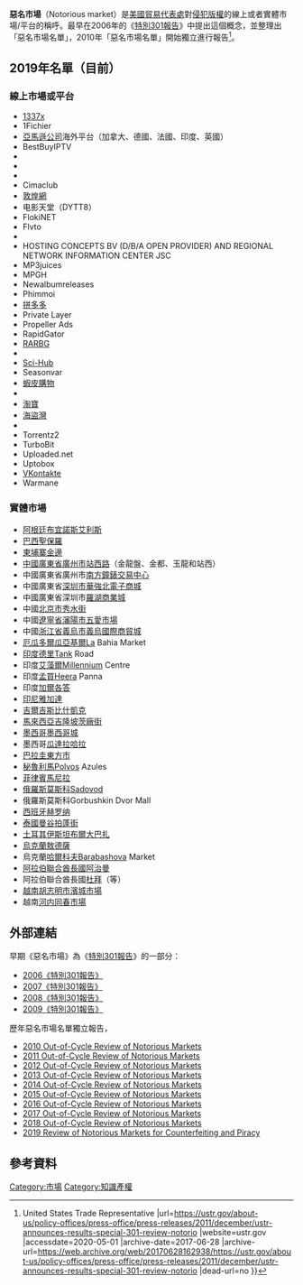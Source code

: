 {{NoteTA
|G1=IT
}}
'''惡名市場'''（Notorious market）是[[美國貿易代表處|美國貿易代表處]]對[[侵犯版權|侵犯版權]]的線上或者實體市場/平台的稱呼。最早在2006年的《[[特別301報告|特別301報告]]》中提出這個概念，並整理出「惡名市場名單」，2010年「惡名市場名單」開始獨立進行報告<ref>{{cite web |title=USTR Announces Results of Special 301 Review of Notorious Markets {{!}} United States Trade Representative |url=https://ustr.gov/about-us/policy-offices/press-office/press-releases/2011/december/ustr-announces-results-special-301-review-notorio |website=ustr.gov |accessdate=2020-05-01 |archive-date=2017-06-28 |archive-url=https://web.archive.org/web/20170628162938/https://ustr.gov/about-us/policy-offices/press-office/press-releases/2011/december/ustr-announces-results-special-301-review-notorio |dead-url=no }}</ref>。

== 2019年名單（目前） ==
=== 線上市場或平台 ===
*[[1337x|1337x]]
*1Fichier
*[[亞馬遜公司|亞馬遜公司]]海外平台（加拿大、德國、法國、印度、英國）
*BestBuyIPTV
*{{link-en|Bukalapak}}
*{{link-en|旋轉拍賣|Carousell (company)}}
*{{link-en|Chomikuj.pl}}
*Cimaclub
*[[敦煌網|敦煌網]]
*电影天堂（DYTT8）
*FlokiNET
*Flvto
*{{link-en|FMovies}}
*HOSTING CONCEPTS BV (D/B/A OPEN PROVIDER) AND REGIONAL NETWORK INFORMATION CENTER JSC
*MP3juices
*MPGH
*Newalbumreleases
*Phimmoi
*[[拼多多|拼多多]]
*Private Layer
*Propeller Ads
*RapidGator
*[[RARBG|RARBG]]
*{{link-ru|RuTracker.org}}
*[[Sci-Hub|Sci-Hub]]
*Seasonvar
*[[蝦皮購物|蝦皮購物]]
*{{link-en|Snapdeal}}
*[[淘寶|淘寶]]
*[[海盜灣|海盜灣]]
*{{link-en|Tokopedia}}
*Torrentz2
*TurboBit
*Uploaded.net
*Uptobox
*[[VKontakte|VKontakte]]
*Warmane

=== 實體市場 ===
*[[阿根廷|阿根廷]][[布宜諾斯艾利斯|布宜諾斯艾利斯]]{{link-en|La Salada|Feria La Salada}} 
*[[巴西|巴西]][[聖保羅|聖保羅]]{{link-en|Rua 25 de Março}}
*[[柬埔寨|柬埔寨]][[金邊|金邊]]{{link-en|中央市場|Central Market, Phnom Penh}}
*[[中華人民共和國|中國]][[廣東省|廣東省]][[廣州市|廣州市]][[站西路|站西路]]（金龍盤、金都、玉龍和站西）
*中國廣東省廣州市[[南方鐘錶交易中心|南方鐘錶交易中心]]
*中國廣東省[[深圳市|深圳市]][[華強北電子商城|華強北電子商城]]
*中國廣東省深圳市[[羅湖商業城|羅湖商業城]]
*中國[[北京市|北京市]][[秀水街|秀水街]]
*中國[[遼寧省|遼寧省]][[瀋陽市|瀋陽市]][[五愛市場|五愛市場]]
*中國[[浙江省|浙江省]][[義烏市|義烏市]][[義烏國際商貿城|義烏國際商貿城]]
*[[厄瓜多爾|厄瓜多爾]][[瓜亞基爾|瓜亞基爾]]La Bahia Market
*[[印度|印度]][[德里|德里]]Tank Road
*印度[[艾藻爾|艾藻爾]]Millennium Centre
*印度[[孟買|孟買]]Heera Panna
*印度[[加爾各答|加爾各答]]{{link-en|Kidderpore}}
*[[印尼|印尼]][[雅加達|雅加達]]{{link-en|Mangga Dua|Mangga Dua, Jakarta}}
*[[吉爾吉斯|吉爾吉斯]][[比什凱克|比什凱克]]{{link-en|Dordoy Bazaar}}
*[[馬來西亞|馬來西亞]][[吉隆坡|吉隆坡]][[茨廠街|茨廠街]]
*[[墨西哥|墨西哥]][[墨西哥城|墨西哥城]]{{link-en|Tepito}}
*墨西哥[[瓜達拉哈拉_(墨西哥)|瓜達拉哈拉]]{{link-en|San Juan de Dios Market}}
*[[巴拉圭|巴拉圭]][[東方市_(巴拉圭)|東方市]]
*[[秘魯|秘魯]][[利馬|利馬]]Polvos Azules
*[[菲律賓|菲律賓]][[馬尼拉|馬尼拉]]{{link-en|Greenhills|Greenhills (mixed-use development)}}
*[[俄羅斯|俄羅斯]][[莫斯科|莫斯科]]Sadovod
*俄羅斯莫斯科Gorbushkin Dvor Mall
*[[西班牙|西班牙]][[赫罗纳|赫罗纳]]{{link-en|Els Límits}}
*[[泰國|泰國]][[曼谷|曼谷]][[拍蓬街|拍蓬街]]
*[[土耳其|土耳其]][[伊斯坦布爾|伊斯坦布爾]][[大巴扎|大巴扎]]
*[[烏克蘭|烏克蘭]][[敖德薩|敖德薩]]{{link-en|Seventh-Kilometer Market}}
*烏克蘭[[哈爾科夫|哈爾科夫]]Barabashova Market
*[[阿拉伯聯合酋長國|阿拉伯聯合酋長國]][[阿治曼|阿治曼]]{{link-en|阿治曼中國城|Ajman China Mall}}
*阿拉伯聯合酋長國[[杜拜|杜拜]]{{link-en|代拉|Deira, Dubai}}（{{link-en|迪拜香料市場|Dubai Spice Souk}}等）
*[[越南|越南]][[胡志明市|胡志明市]][[濱城市場|濱城市場]]
*越南[[河内|河内]][[同春市場|同春市場]]

==外部連結==
早期《惡名市場》為《[[特別301報告|特別301報告]]》的一部分：
*[https://ustr.gov/archive/assets/Document_Library/Reports_Publications/2006/2006_Special_301_Review/asset_upload_file473_9336.pdf 2006《特別301報告》] {{Wayback|url=https://ustr.gov/archive/assets/Document_Library/Reports_Publications/2006/2006_Special_301_Review/asset_upload_file473_9336.pdf |date=20181129142038 }}{{en}}
*[https://ustr.gov/sites/default/files/asset_upload_file230_11122.pdf 2007《特別301報告》] {{Wayback|url=https://ustr.gov/sites/default/files/asset_upload_file230_11122.pdf |date=20170612153656 }}{{en}}
*[https://ustr.gov/sites/default/files/asset_upload_file553_14869.pdf 2008《特別301報告》] {{Wayback|url=https://ustr.gov/sites/default/files/asset_upload_file553_14869.pdf |date=20170612153318 }}{{en}}
*[https://ustr.gov/sites/default/files/2009%20Special%20301%20Report%20FINAL.pdf 2009《特別301報告》] {{Wayback|url=https://ustr.gov/sites/default/files/2009%20Special%20301%20Report%20FINAL.pdf |date=20190921212325 }}{{en}}

歷年惡名市場名單獨立報告，
*[https://ustr.gov/sites/default/files/2010%20Notorious%20Markets%20List.pdf 2010 Out-of-Cycle Review of Notorious Markets] {{Wayback|url=https://ustr.gov/sites/default/files/2010%20Notorious%20Markets%20List.pdf |date=20170514235935 }}{{en}}
*[https://ustr.gov/sites/default/files/uploads/gsp/speeches/reports/2011/Notorious%20Markets%20List%20FINAL.pdf 2011 Out-of-Cycle Review of Notorious Markets] {{Wayback|url=https://ustr.gov/sites/default/files/uploads/gsp/speeches/reports/2011/Notorious%20Markets%20List%20FINAL.pdf |date=20181204000435 }}{{en}}
*[https://ustr.gov/sites/default/files/121312%20Notorious%20Markets%20List.pdf 2012 Out-of-Cycle Review of Notorious Markets] {{Wayback|url=https://ustr.gov/sites/default/files/121312%20Notorious%20Markets%20List.pdf |date=20200304001726 }}{{en}}
*[https://ustr.gov/sites/default/files/02122014-2013-OCR-Notorious-Markets.pdf 2013 Out-of-Cycle Review of Notorious Markets] {{Wayback|url=https://ustr.gov/sites/default/files/02122014-2013-OCR-Notorious-Markets.pdf |date=20170430045747 }}{{en}}
*[https://ustr.gov/sites/default/files/2014%20Notorious%20Markets%20List%20-%20Published_0.pdf 2014 Out-of-Cycle Review of Notorious Markets] {{Wayback|url=https://ustr.gov/sites/default/files/2014%20Notorious%20Markets%20List%20-%20Published_0.pdf |date=20200304001726 }}{{en}}
*[https://ustr.gov/sites/default/files/USTR-2015-Out-of-Cycle-Review-Notorious-Markets-Final.pdf 2015 Out-of-Cycle Review of Notorious Markets] {{Wayback|url=https://ustr.gov/sites/default/files/USTR-2015-Out-of-Cycle-Review-Notorious-Markets-Final.pdf |date=20200304001726 }}{{en}}
*[https://ustr.gov/sites/default/files/2016-Out-of-Cycle-Review-Notorious-Markets.pdf 2016 Out-of-Cycle Review of Notorious Markets] {{Wayback|url=https://ustr.gov/sites/default/files/2016-Out-of-Cycle-Review-Notorious-Markets.pdf |date=20200304001733 }}{{en}}
*[https://ustr.gov/sites/default/files/files/Press/Reports/2017%20Notorious%20Markets%20List%201.11.18.pdf 2017 Out-of-Cycle Review of Notorious Markets] {{Wayback|url=https://ustr.gov/sites/default/files/files/Press/Reports/2017%20Notorious%20Markets%20List%201.11.18.pdf |date=20200304001726 }}{{en}}
*[https://ustr.gov/sites/default/files/2018_Notorious_Markets_List.pdf 2018 Out-of-Cycle Review of Notorious Markets] {{Wayback|url=https://ustr.gov/sites/default/files/2018_Notorious_Markets_List.pdf |date=20200802053610 }}{{en}}
*[https://ustr.gov/sites/default/files/2019_Review_of_Notorious_Markets_for_Counterfeiting_and_Piracy.pdf 2019 Review of Notorious Markets for Counterfeiting and Piracy] {{Wayback|url=https://ustr.gov/sites/default/files/2019_Review_of_Notorious_Markets_for_Counterfeiting_and_Piracy.pdf |date=20200501082921 }}{{en}}

==參考資料==
{{reflist}}

[[Category:市場|Category:市場]]
[[Category:知識產權|Category:知識產權]]